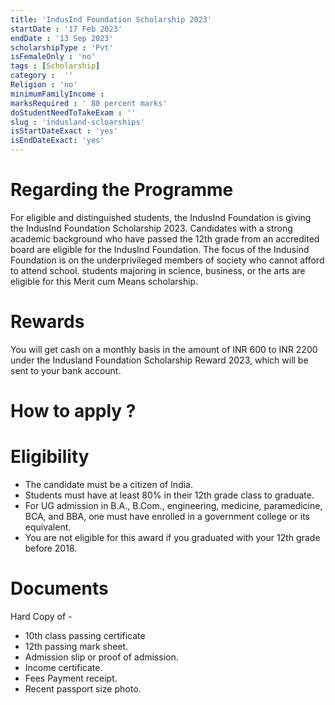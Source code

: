 ```yaml
---
title: 'IndusInd Foundation Scholarship 2023'
startDate : '17 Feb 2023'
endDate : '13 Sep 2023'
scholarshipType : 'Pvt'
isFemaleOnly : 'no'
tags : [Scholarship]
category :  ''
Religion : 'no'
minimumFamilyIncome :
marksRequired : ' 80 percent marks'
doStudentNeedToTakeExam : ''
slug : 'indusland-scloarships'
isStartDateExact : 'yes'
isEndDateExact: 'yes'
---
```


# Regarding the Programme
For eligible and distinguished students, the IndusInd Foundation is giving the IndusInd Foundation Scholarship 2023. 
Candidates with a strong academic background who have passed the 12th grade from an accredited board are eligible for the IndusInd Foundation. 
The focus of the Indusind Foundation is on the underprivileged members of society who cannot afford to attend school. 
students majoring in science, business, or the arts are eligible for this Merit cum Means scholarship.


# Rewards
You will get cash on a monthly basis in the amount of INR 600 to INR 2200 under the Indusland Foundation Scholarship Reward 2023,
which will be sent to your bank account.


# How to apply ?



# Eligibility
 - The candidate must be a citizen of India.
 - Students must have at least 80% in their 12th grade class to graduate.
 - For UG admission in B.A., B.Com., engineering, medicine, paramedicine, BCA, and BBA, one must have enrolled in a government college or its equivalent.
 - You are not eligible for this award if you graduated with your 12th grade before 2018.


# Documents
Hard Copy of -

 -  10th class passing certificate
 -  12th passing mark sheet.
 -  Admission slip or proof of admission.
 -  Income certificate.
 -  Fees Payment receipt.
 -  Recent passport size photo.